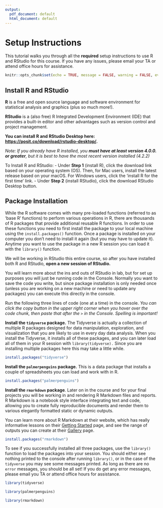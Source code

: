 ```yaml
---
output:
  pdf_document: default
  html_document: default
---
```

# Setup Instructions

This tutorial walks you through all the **required** setup instructions to use R and RStudio for this course. If you have any issues, please email your TA or attend office hours for assistance.

```r
knitr::opts_chunk$set(echo = TRUE, message = FALSE, warning = FALSE, eval = FALSE)
```

## Install R and RStudio

**R** is a free and open source language and software environment for statistical analysis and graphics (plus so much more!). 

**RStudio** is a (also free) R Integrated Development Environment (IDE) that provides a built-in editor and other advantages such as version control and project management. 

**You can install R and RStudio Desktop here: <https://posit.co/download/rstudio-desktop/>.**

*Note: If you already have R installed, you **must have at least version 4.0.0. or greater**, but it is best to have the most recent version installed (4.2.2)*

To Install R and RStudio:
-   Under **Step 1** (install R), click the download link based on your operating system (OS). Then, for Mac users, install the latest release based on your macOS. For Windows users, click the 'install R for the first time' link.
-   Under **Step 2** (install RStudio), click the download RStudio Desktop button.

## Package Installation

While the R software comes with many pre-loaded functions (referred to as 'base R' functions) to perform various operations in R, there are thousands of R packages that provide additional reusable R functions. In order to use these functions you need to first install the package to your local machine using the `install.packages()` function. Once a package is installed on your computer you don't need to install it again (but you may have to update it). Anytime you want to use the package in a new R session you can load it with the `library()` function.

We will be working in RStudio this entire course, so after you have installed both R and RStudio, **open a new session of RStudio.**

You will learn more about the ins and outs of RStudio in lab, but for set up purposes you will just be running code in the Console. Normally you want to save the code you write, but since package installation is only needed once (unless you are working on a new machine or need to update any packages) you can execute this directly in the console.

Run the following three lines of code (one at a time) in the console. *You can click the copy button in the upper right corner when you hover over the code chunk, then paste that after the `>` in the Console. Spelling is important!*

**Install the `tidyverse` package.** The Tidyverse is actually a collection of multiple R packages designed for data manipulation, exploration, and visualization that you are likely to use in every day data analysis. When you install the Tidyverse, it installs all of these packages, and you can later load all of them in your R session with `library(tidyverse).` Since you are installing multiple packages here this may take a little while.

```r
install.packages("tidyverse")
```

**Install the `palmerpenguins` package.** This is a data package that installs a couple of spreadsheets you can load and work with in R.

```r
install.packages("palmerpenguins")
```

**Install the `rmarkdown` package**. Later on in the course and for your final projects you will be working in and rendering R Markdown files and reports. R Markdown is a notebook style interface integrating text and code, allowing you to create fully reproducible documents and render them to various elegantly formatted static or dynamic outputs.

You can learn more about R Markdown at their website, which has really informative lessons on their [Getting Started](https://rmarkdown.rstudio.com/lesson-1.html) page, and see the range of outputs you can create at their [Gallery](https://rmarkdown.rstudio.com/gallery.html) page.

```r
install.packages("rmarkdown")
```

To see if you successfully installed all three packages, use the `library()` function to load the packages into your session. You should either see nothing printed to the console after running `library()`, or in the case of the `tidyverse` you may see some messages printed. As long as there are no `error` messages, you should be all set! If you do get any error messages, please email you TA or attend office hours for assistance.

```r
library(tidyverse)
```

```r
library(palmerpenguins)
```

```r
library(rmarkdown)
```
